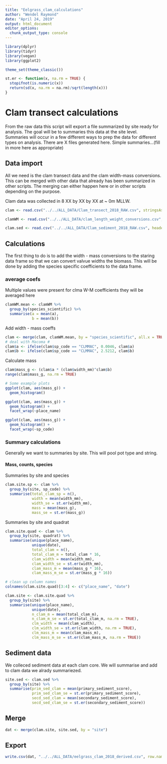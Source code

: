 ```yaml
---
title: "Eelgrass_clam_calculations"
author: "Wendel Raymond"
date: "April 24, 2019"
output: html_document
editor_options: 
  chunk_output_type: console
---
```



```r
library(dplyr)
library(tidyr)
library(vegan)
library(ggplot2)

theme_set(theme_classic())
```

```r
st.er <- function(x, na.rm = TRUE) {
  stopifnot(is.numeric(x))
  return(sd(x, na.rm = na.rm)/sqrt(length(x)))
}
```

# Clam transect calculations
From the raw data this script will export a file summarized by site ready for analysis. The goal will be to summaries this data at the site level. Summaries will occur in a few different ways to prep the data for different types on analysis. There are X files generated here. Simple summaries...(fill in more here as appropriate)

## Data import
All we need is the clam transect data and the clam width-mass conversions. This can be merged with other data that already has been summarized in other scripts. The merging can either happen here or in other scripts depending on the purpose.

Clam data was collected in 8 XX by XX by XX at ~ 0m MLLW.

```r
clam <- read.csv("../../ALL_DATA/Clam_transect_2018_RAW.csv", stringsAsFactors = FALSE, header = TRUE)

clamWM <- read.csv("../../ALL_DATA/clam_length_weight_conversions.csv", stringsAsFactors = FALSE, header = TRUE)

clam.sed <- read.csv("../../ALL_DATA/Clam_sediment_2018_RAW.csv", header = TRUE, stringsAsFactors = FALSE)
```

## Calculations
The first thing to do is to add the width - mass conversions to the staring data frame so that we can convert valvue widths the biomass. This will be done by adding the species specific coefficients to the data frame.

### average coefs
Multiple values were present for clma W-M coefficients they will be averaged here
```r
clamWM.mean <- clamWM %>%
  group_by(species_scientific) %>% 
  summarise(a = mean(a),
            b = mean(b))
```


Add width - mass coeffs
```r
clam <- merge(clam, clamWM.mean, by = "species_scientific", all.x = TRUE)
# deal with Macoma #
clam$a <- ifelse(clam$sp_code == "CLMMAC", 0.0046, clam$a)
clam$b <- ifelse(clam$sp_code == "CLMMAC", 2.5212, clam$b)
```

Calculate mass
```r
clam$mass_g <- (clam$a * (clam$width_mm)^clam$b)
range(clam$mass_g, na.rm = TRUE)

# Some example plots
ggplot(clam, aes(mass_g)) +
  geom_histogram()

ggplot(clam, aes(mass_g)) +
  geom_histogram() +
  facet_wrap(~place_name)

ggplot(clam, aes(mass_g)) +
  geom_histogram() +
  facet_wrap(~sp_code)
```

### Summary calculations
Generally we want to summaries by site. This will pool pot type and string.

#### Mass, counts, species
Summaries by site and species
```r
clam.site.sp <- clam %>% 
  group_by(site, sp_code) %>% 
  summarise(total_clam_sp = n(),
            width = mean(width_mm), 
            width_se = st.er(width_mm),
            mass = mean(mass_g),
            mass_se = st.er(mass_g))
```

Summaries by site and quadrat
```r
clam.site.quad <- clam %>% 
  group_by(site, quadrat) %>% 
  summarise(unique(place_name),
            unique(date),
            total_clam = n(),
            total_clam_m = total_clam * 16,
            clam_width = mean(width_mm), 
            clam_width_se = st.er(width_mm),
            clam_mass_m = mean(mass_g * 16),
            clam_mass_m_se = st.er(mass_g * 16))

# clean up column names
colnames(clam.site.quad)[3:4] <- c("place_name", "date")

clam.site <- clam.site.quad %>% 
  group_by(site) %>% 
  summarise(unique(place_name),
            unique(date),
            n_clam_m = mean(total_clam_m),
            n_clam_m_se = st.er(total_clam_m, na.rm = TRUE),
            clm_width = mean(clam_width), 
            clm_width_se = st.er(clam_width, na.rm = TRUE),
            clm_mass_m = mean(clam_mass_m),
            clm_mass_m_se = st.er(clam_mass_m, na.rm = TRUE))
```

## Sediment data
We colleced sediment data at each clam core. We will summarise and add to clam data we alrady summariezed. 
```r
site.sed <- clam.sed %>% 
  group_by(site) %>% 
  summarise(prim_sed_clam = mean(primary_sediment_score),
            prim_sed_clam_se = st.er(primary_sediment_score),
            secd_sed_clam = mean(secondary_sediment_score),
            secd_sed_clam_se = st.er(secondary_sediment_score))
```

## Merge
```r
dat <- merge(clam.site, site.sed, by = "site")
```

## Export
```r
write.csv(dat, "../../ALL_DATA/eelgrass_clam_2018_derived.csv", row.names = FALSE)
```
